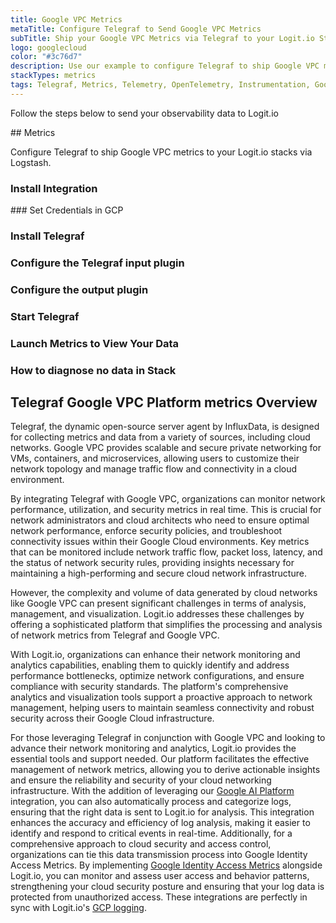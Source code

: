 ```yaml
---
title: Google VPC Metrics
metaTitle: Configure Telegraf to Send Google VPC Metrics
subTitle: Ship your Google VPC Metrics via Telegraf to your Logit.io Stack
logo: googlecloud
color: "#3c76d7"
description: Use our example to configure Telegraf to ship Google VPC metrics to your Logit.io stacks. Configure Telegraf to send Google VPC metrics to Logstash or Elastic.
stackTypes: metrics
tags: Telegraf, Metrics, Telemetry, OpenTelemetry, Instrumentation, Google VPC, Virtual Private Cloud, Networking, Vpc
---
```


Follow the steps below to send your observability data to Logit.io

<Steps>
  ## Metrics

  Configure Telegraf to ship Google VPC metrics to your Logit.io stacks via Logstash.
  
  ### Install Integration
  <InstallIntegration/>
  ### Set Credentials in GCP

  <SetGCPCredentials intro="Google Virtual Private Cloud (VPC) is a networking service provided by Google Cloud that enables organizations to create and manage their own isolated virtual networks in the cloud. VPC allows for secure communication and data transfer between resources within the network and provides control over network configuration and routing."/>
  
  ### Install Telegraf

  <InstallTelegraf />

  ### Configure the Telegraf input plugin

  <TelegrafStackDriverInput metric_type="vpcaccess.googleapis.com"/>

  ### Configure the output plugin

  <TelegrafOutputPlugin />

  ### Start Telegraf

  <StartTelegraf />

  ### Launch Metrics to View Your Data

  <LaunchVisualizer type="metrics" />

  ### How to diagnose no data in Stack

  <DiagnoseNoData />
</Steps>

## Telegraf Google VPC Platform metrics Overview

Telegraf, the dynamic open-source server agent by InfluxData, is designed for collecting metrics and data 
from a variety of sources, including cloud networks. Google VPC provides scalable and secure private 
networking for VMs, containers, and microservices, allowing users to customize their network topology 
and manage traffic flow and connectivity in a cloud environment.

By integrating Telegraf with Google VPC, organizations can monitor network performance, utilization, 
and security metrics in real time. This is crucial for network administrators and cloud architects 
who need to ensure optimal network performance, enforce security policies, and troubleshoot connectivity 
issues within their Google Cloud environments. Key metrics that can be monitored include network traffic 
flow, packet loss, latency, and the status of network security rules, providing insights necessary for 
maintaining a high-performing and secure cloud network infrastructure.

However, the complexity and volume of data generated by cloud networks like Google VPC can present 
significant challenges in terms of analysis, management, and visualization. Logit.io addresses these 
challenges by offering a sophisticated platform that simplifies the processing and analysis of network 
metrics from Telegraf and Google VPC. 

With Logit.io, organizations can enhance their network monitoring and analytics capabilities, 
enabling them to quickly identify and address performance bottlenecks, optimize network configurations, 
and ensure compliance with security standards. The platform's comprehensive analytics and visualization 
tools support a proactive approach to network management, helping users to maintain seamless connectivity 
and robust security across their Google Cloud infrastructure.

For those leveraging Telegraf in conjunction with Google VPC and looking to advance their network 
monitoring and analytics, Logit.io provides the essential tools and support needed. Our platform 
facilitates the effective management of network metrics, allowing you to derive actionable insights 
and ensure the reliability and security of your cloud networking infrastructure. With the addition of leveraging our 
[Google AI Platform](/integrations/google-cloud-ai-platform/#metrics) 
integration, you can also automatically process and categorize logs, ensuring that the right 
data is sent to Logit.io for analysis. This integration enhances the accuracy and efficiency of 
log analysis, making it easier to identify and respond to critical events in real-time. 
Additionally, for a comprehensive approach to cloud security and access control, organizations 
can tie this data transmission process into Google Identity Access Metrics. By implementing 
[Google Identity Access Metrics](/integrations/google-cloud-identity-access/#metrics) 
alongside Logit.io, you can monitor and assess user access and behavior patterns, strengthening 
your cloud security posture and ensuring that your log data is protected from unauthorized access. 
These integrations are perfectly in sync with Logit.io's [GCP logging](https://logit.io/solutions/gcp-logging/).